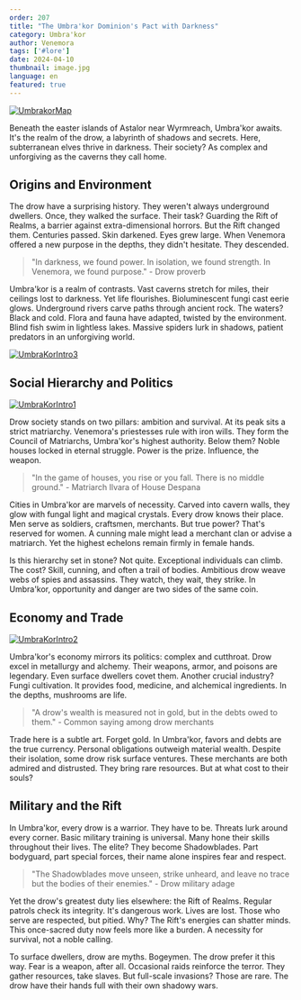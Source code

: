 ```yaml
---
order: 207
title: "The Umbra'kor Dominion's Pact with Darkness"
category: Umbra'kor
author: Venemora
tags: ['#lore']
date: 2024-04-10
thumbnail: image.jpg
language: en
featured: true
---
```


[![UmbrakorMap](https://i.imgur.com/hZFWQh8.png)](https://i.imgur.com/hZFWQh8.png)

Beneath the easter islands of Astalor near Wyrmreach, Umbra'kor awaits. It's the realm of the drow, a labyrinth of shadows and secrets. Here, subterranean elves thrive in darkness. Their society? As complex and unforgiving as the caverns they call home.

## Origins and Environment

The drow have a surprising history. They weren't always underground dwellers. Once, they walked the surface. Their task? Guarding the Rift of Realms, a barrier against extra-dimensional horrors. But the Rift changed them. Centuries passed. Skin darkened. Eyes grew large. When Venemora offered a new purpose in the depths, they didn't hesitate. They descended.

> "In darkness, we found power. In isolation, we found strength. In Venemora, we found purpose." - Drow proverb

Umbra'kor is a realm of contrasts. Vast caverns stretch for miles, their ceilings lost to darkness. Yet life flourishes. Bioluminescent fungi cast eerie glows. Underground rivers carve paths through ancient rock. The waters? Black and cold. Flora and fauna have adapted, twisted by the environment. Blind fish swim in lightless lakes. Massive spiders lurk in shadows, patient predators in an unforgiving world.

[![UmbraKorIntro3](https://i.imgur.com/IcqGhpr.png)](https://i.imgur.com/IcqGhpr.png)

## Social Hierarchy and Politics

[![UmbraKorIntro1](https://i.imgur.com/cie6G7M.png)](https://i.imgur.com/cie6G7M.png)

Drow society stands on two pillars: ambition and survival. At its peak sits a strict matriarchy. Venemora's priestesses rule with iron wills. They form the Council of Matriarchs, Umbra'kor's highest authority. Below them? Noble houses locked in eternal struggle. Power is the prize. Influence, the weapon.

> "In the game of houses, you rise or you fall. There is no middle ground." - Matriarch Ilvara of House Despana

Cities in Umbra'kor are marvels of necessity. Carved into cavern walls, they glow with fungal light and magical crystals. Every drow knows their place. Men serve as soldiers, craftsmen, merchants. But true power? That's reserved for women. A cunning male might lead a merchant clan or advise a matriarch. Yet the highest echelons remain firmly in female hands.

Is this hierarchy set in stone? Not quite. Exceptional individuals can climb. The cost? Skill, cunning, and often a trail of bodies. Ambitious drow weave webs of spies and assassins. They watch, they wait, they strike. In Umbra'kor, opportunity and danger are two sides of the same coin.

## Economy and Trade

[![UmbraKorIntro2](https://i.imgur.com/UKv7rGV.png)](https://i.imgur.com/UKv7rGV.png)

Umbra'kor's economy mirrors its politics: complex and cutthroat. Drow excel in metallurgy and alchemy. Their weapons, armor, and poisons are legendary. Even surface dwellers covet them. Another crucial industry? Fungi cultivation. It provides food, medicine, and alchemical ingredients. In the depths, mushrooms are life.

> "A drow's wealth is measured not in gold, but in the debts owed to them." - Common saying among drow merchants

Trade here is a subtle art. Forget gold. In Umbra'kor, favors and debts are the true currency. Personal obligations outweigh material wealth. Despite their isolation, some drow risk surface ventures. These merchants are both admired and distrusted. They bring rare resources. But at what cost to their souls?

## Military and the Rift

In Umbra'kor, every drow is a warrior. They have to be. Threats lurk around every corner. Basic military training is universal. Many hone their skills throughout their lives. The elite? They become Shadowblades. Part bodyguard, part special forces, their name alone inspires fear and respect.

> "The Shadowblades move unseen, strike unheard, and leave no trace but the bodies of their enemies." - Drow military adage

Yet the drow's greatest duty lies elsewhere: the Rift of Realms. Regular patrols check its integrity. It's dangerous work. Lives are lost. Those who serve are respected, but pitied. Why? The Rift's energies can shatter minds. This once-sacred duty now feels more like a burden. A necessity for survival, not a noble calling.

To surface dwellers, drow are myths. Bogeymen. The drow prefer it this way. Fear is a weapon, after all. Occasional raids reinforce the terror. They gather resources, take slaves. But full-scale invasions? Those are rare. The drow have their hands full with their own shadowy wars.
